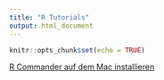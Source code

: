 ```yaml
---
title: "R Tutorials"
output: html_document
---
```


```r
knitr::opts_chunk$set(echo = TRUE)
```

[R Commander auf dem Mac installieren](htmlpreview.github.io/?https://github.com/wh-hwr/tutorials/blob/main/Install_Rcmdr_Mac.html)